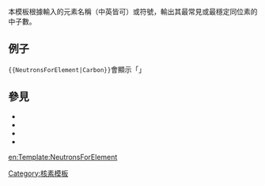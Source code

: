 <noinclude>{{template doc page viewed directly}}</noinclude>
<!-- 分類及跨維基鏈接請加在本頁底部 -->
本模板根據輸入的元素名稱（中英皆可）或符號，輸出其最常見或最穩定同位素的中子數。

==例子==
<code><nowiki>{{NeutronsForElement|Carbon}}</nowiki></code>會顯示「{{NeutronsForElement|Carbon}}」

==參見==
* {{tl|CheckElement}}
* {{tl|LinkForElement}}
* {{tl|SymbolForElement}}
* {{tl|ProtonsForElement}}

<includeonly>
<!-- 分類及跨維基鏈接請放在此 -->

[[Category:核素模板]]
[[en:Template:NeutronsForElement]]
</includeonly>